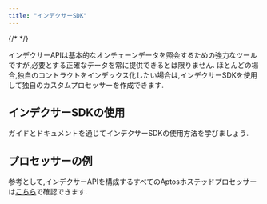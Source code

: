 ```yaml
---
title: "インデクサーSDK"
---
```



{/* <IndexerBetaNotice /> */}

インデクサーAPIは基本的なオンチェーンデータを照会するための強力なツールですが,必要とする正確なデータを常に提供できるとは限りません.
ほとんどの場合,独自のコントラクトをインデックス化したい場合は,インデクサーSDKを使用して独自のカスタムプロセッサーを作成できます.

## インデクサーSDKの使用

ガイドとドキュメントを通じてインデクサーSDKの使用方法を学びましょう.

<CardGrid>
  <LinkCard href="/ja/build/indexer/indexer-sdk/quickstart" title="クイックスタートガイド" description="インデクサーSDKを始めましょう" />

  <LinkCard href="/ja/build/indexer/indexer-sdk/documentation" title="SDKドキュメント" description="インデクサーSDKに関するドキュメントを読む" />
</CardGrid>

## プロセッサーの例

参考として,インデクサーAPIを構成するすべてのAptosホステッドプロセッサーは[こちら](https://github.com/aptos-labs/aptos-indexer-processors)で確認できます.
